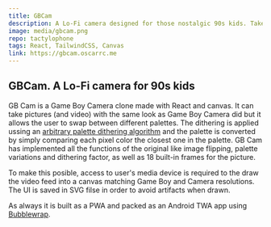 ```yaml
---
title: GBCam
description: A Lo-Fi camera designed for those nostalgic 90s kids. Take photos with a limited shades of green palette, with a pixelated look and share them.
image: media/gbcam.png
repo: tactylophone
tags: React, TailwindCSS, Canvas
link: https://gbcam.oscarrc.me
---
```


## GBCam. A Lo-Fi camera for 90s kids

GB Cam is a Game Boy Camera clone made with React and canvas. It can take pictures (and video) with the same look as Game Boy Camera did but it allows the user to swap between different palettes.
The dithering is applied ussing an [arbitrary palette dithering algorithm](https://bisqwit.iki.fi/story/howto/dither/jy/) and the palette is converted by simply comparing each pixel color the closest one in the palette.
GB Cam has implemented all the functions of the original like image flipping, palette variations and dithering factor, as well as 18 built-in frames for the picture.

To make this posible, access to user's media device is required to the draw the video feed into a canvas matching Game Boy and Camera resolutions. The UI is saved in SVG filse in order to avoid artifacts when drawn.

As always it is built as a PWA and packed as an Android TWA app using [Bubblewrap](/#/blog/1_PWA_to_TWA.mdx).
